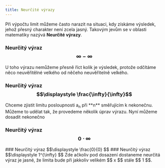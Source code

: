 ```yaml
---
title: Neurčité výrazy
---
```


Při výpočtu limit můžeme často narazit na situaci, kdy získáme výsledek, jehož přesný charakter není zcela jasný.
Takovým jevům se v oblasti matematiky nazývá **Neurčité výrazy**.

### Neurčitý výraz $$\displaystyle \infty - \infty $$
U toho výrazu nemůžeme přesně říct kolik je výsledek, protože odčítáme něco neuvěřitělné velkého od něčeho neuvěřitelně velkého.
<Latex formula="\lim\limits_{n \to \infty} (2n - n) = \Braket{\Braket{ \infty - \infty}} = \lim\limits_{n \to \infty} (n) = \infty" />
### Neurčitý výraz $$\displaystyle \frac{\infty}{\infty}$$

<Latex formula="\lim\limits_{n \to \infty} (\frac{ n^{2} + 3n}{2n -1} ) = \Braket{\Braket{ \frac{ \infty }{ \infty } }}" />
Chceme zjistit limitu posloupnosti a<sub>n</sub> při **n** směřujícím k nekonečnu. Můžeme to udělat tak, že provedeme několik úprav výrazu.
<Latex formula="\lim\limits_{n \to \infty} (\frac{ n^{2} + 3n}{2n -1} ) = \lim\limits_{n \to \infty} (\frac{ n^{2} (1 + \frac{3}{n} )}{ n (2 - \frac{1}{n} )} )" />
<Latex formula="\lim\limits_{n \to \infty} (\frac{ \cancel{ n^{2} } (1 + \frac{3}{n} )}{ \cancel{ n } (2 - \frac{1}{n} )} )" />
Nyní můžeme dosadit nekonečno
<Latex formula="\lim\limits_{n \to \infty} ( \frac{ \infty \cdot (1 + \frac{3}{ \infty } )}{ 2 - \frac{1}{ \infty } } ) = \lim\limits_{n \to \infty} ( \frac{ \infty \cdot (1 + 0) }{2 - 0})" />
<Latex formula="\lim\limits_{n \to \infty} ( \frac{ \infty }{ 2 } ) = \infty " />

### Neurčitý výraz $$\displaystyle 0 \cdot \infty $$
<Latex formula="\lim\limits_{n \to \infty} \frac{1}{n^2} \cdot n = \Braket{\Braket{0 \cdot \infty}} = \lim\limits_{n \to \infty} \frac{1}{n} = 0" />
### Neurčitý výraz $$\displaystyle \frac{0}{0} $$
<Latex formula="\displaystyle \lim\limits_{n \to \infty} \frac{ \frac{1}{n^2} }{ \frac{1}{n} } = \Braket{ \Braket{ \frac{0}{0} } } = \lim\limits_{n \to \infty} \frac{1}{n^2} \cdot \frac{n}{1} = \lim\limits_{n \to \infty} \frac{1}{n} = 0" />
### Neurčitý výraz $$\displaystyle 1^{\infty} $$
<Latex formula="\displaystyle \lim\limits_{n \to \infty} 1^n = \Braket{ \Braket{ 1^{\infty} } } = 1 " />
Zde ačkoliv pod dosazení dostaneme neurčitá výraz je jasné, že limita bude při jakkoliv velikém $$ x $$ stále $$ 1 $$.